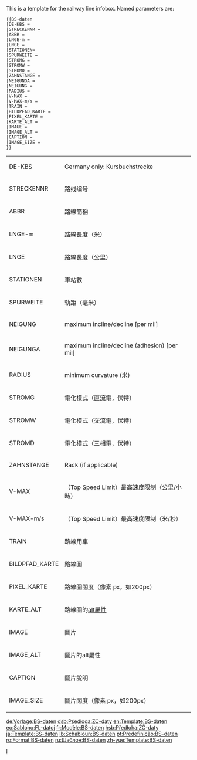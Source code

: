 <includeonly><!-- 在這裡加入模板的保護標識 --></includeonly><noinclude>{{Documentation subpage}}</noinclude>
This is a template for the railway line infobox. Named parameters are:
<pre>
{{BS-daten
|DE-KBS =
|STRECKENNR =
|ABBR =
|LNGE-m =
|LNGE =
|STATIONEN=
|SPURWEITE =
|STROMG =
|STROMW =
|STROMD =
|ZAHNSTANGE =
|NEIGUNGA =
|NEIGUNG =
|RADIUS =
|V-MAX =
|V-MAX-m/s =
|TRAIN =
|BILDPFAD_KARTE =
|PIXEL_KARTE =
|KARTE_ALT =
|IMAGE =
|IMAGE_ALT =
|CAPTION =
|IMAGE_SIZE =
}}
</pre>

{| class="wikitable"
|-
| DE-KBS || Germany only: Kursbuchstrecke
|-
| STRECKENNR || 路线编号
|-
| ABBR || 路線簡稱
|-
| LNGE-m || 路線長度（米）
|-
| LNGE || 路線長度（公里）
|-
| STATIONEN || 車站數
|-
| SPURWEITE || 軌距（毫米）
|-
| NEIGUNG || maximum incline/decline [per mil]
|-
| NEIGUNGA || maximum incline/decline (adhesion) [per mil] 
|-
| RADIUS || minimum curvature (米)
|-
| STROMG || 電化模式（直流電，伏特）
|-
| STROMW || 電化模式（交流電，伏特）
|-
| STROMD || 電化模式（三相電，伏特）
|-
| ZAHNSTANGE || Rack (if applicable)
|-
| V-MAX || （Top Speed Limit）最高速度限制（公里/小時）
|-
| V-MAX-m/s || （Top Speed Limit）最高速度限制（米/秒）
|-
| TRAIN || 路線用車
|-
| BILDPFAD_KARTE || 路線圖
|-
| PIXEL_KARTE || 路線圖闊度（像素 px，如200px）
|-
| KARTE_ALT || 路線圖的[[alt屬性]]
|-
| IMAGE || 圖片
|-
| IMAGE_ALT || 圖片的alt屬性
|-
| CAPTION || 圖片說明
|-
| IMAGE_SIZE || 圖片闊度（像素 px，如200px）
|}
<includeonly>
<!-- 本行下加入模板的分類 -->
[[Category:鐵路系統標示|I]]

[[de:Vorlage:BS-daten]]
[[dsb:Pśedłoga:ZC-daty]]
[[en:Template:BS-daten]]
[[eo:Ŝablono:FL-datoj]]
[[fr:Modèle:BS-daten]]
[[hsb:Předłoha:ŽČ-daty]]
[[ja:Template:BS-daten]]
[[lb:Schabloun:BS-daten]]
[[pt:Predefinição:BS-daten]]
[[ro:Format:BS-daten]]
[[ru:Шаблон:BS-daten]]
[[zh-yue:Template:BS-daten]]
</includeonly>